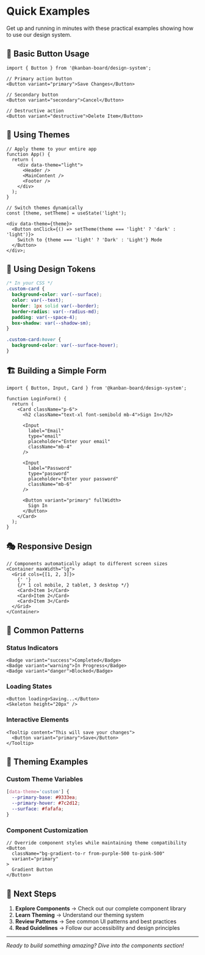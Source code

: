 
<Meta title="Welcome/Quick Examples" />

# Quick Examples

Get up and running in minutes with these practical examples showing how to use our design system.

## 🎯 Basic Button Usage

```tsx
import { Button } from '@kanban-board/design-system';

// Primary action button
<Button variant="primary">Save Changes</Button>

// Secondary button
<Button variant="secondary">Cancel</Button>

// Destructive action
<Button variant="destructive">Delete Item</Button>
```

## 🎨 Using Themes

```tsx
// Apply theme to your entire app
function App() {
  return (
    <div data-theme="light">
      <Header />
      <MainContent />
      <Footer />
    </div>
  );
}

// Switch themes dynamically
const [theme, setTheme] = useState('light');

<div data-theme={theme}>
  <Button onClick={() => setTheme(theme === 'light' ? 'dark' : 'light')}>
    Switch to {theme === 'light' ? 'Dark' : 'Light'} Mode
  </Button>
</div>;
```

## 🎨 Using Design Tokens

```css
/* In your CSS */
.custom-card {
  background-color: var(--surface);
  color: var(--text);
  border: 1px solid var(--border);
  border-radius: var(--radius-md);
  padding: var(--space-4);
  box-shadow: var(--shadow-sm);
}

.custom-card:hover {
  background-color: var(--surface-hover);
}
```

## 🏗️ Building a Simple Form

```tsx
import { Button, Input, Card } from '@kanban-board/design-system';

function LoginForm() {
  return (
    <Card className="p-6">
      <h2 className="text-xl font-semibold mb-4">Sign In</h2>

      <Input
        label="Email"
        type="email"
        placeholder="Enter your email"
        className="mb-4"
      />

      <Input
        label="Password"
        type="password"
        placeholder="Enter your password"
        className="mb-6"
      />

      <Button variant="primary" fullWidth>
        Sign In
      </Button>
    </Card>
  );
}
```

## 🎭 Responsive Design

```tsx
// Components automatically adapt to different screen sizes
<Container maxWidth="lg">
  <Grid cols={[1, 2, 3]}>
    {' '}
    {/* 1 col mobile, 2 tablet, 3 desktop */}
    <Card>Item 1</Card>
    <Card>Item 2</Card>
    <Card>Item 3</Card>
  </Grid>
</Container>
```

## 🎯 Common Patterns

### Status Indicators

```tsx
<Badge variant="success">Completed</Badge>
<Badge variant="warning">In Progress</Badge>
<Badge variant="danger">Blocked</Badge>
```

### Loading States

```tsx
<Button loading>Saving...</Button>
<Skeleton height="20px" />
```

### Interactive Elements

```tsx
<Tooltip content="This will save your changes">
  <Button variant="primary">Save</Button>
</Tooltip>
```

## 🎨 Theming Examples

### Custom Theme Variables

```css
[data-theme='custom'] {
  --primary-base: #9333ea;
  --primary-hover: #7c2d12;
  --surface: #fafafa;
}
```

### Component Customization

```tsx
// Override component styles while maintaining theme compatibility
<Button
  className="bg-gradient-to-r from-purple-500 to-pink-500"
  variant="primary"
>
  Gradient Button
</Button>
```

## 🚀 Next Steps

1. **Explore Components** → Check out our complete component library
2. **Learn Theming** → Understand our theming system
3. **Review Patterns** → See common UI patterns and best practices
4. **Read Guidelines** → Follow our accessibility and design principles

---

_Ready to build something amazing? Dive into the components section!_
